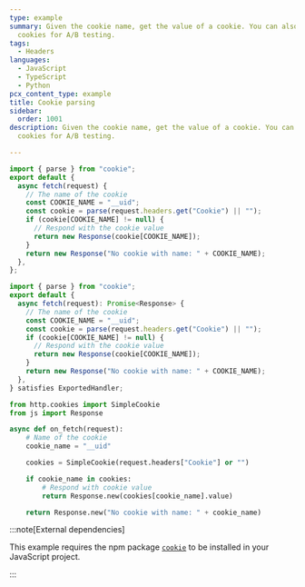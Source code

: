 ```yaml
---
type: example
summary: Given the cookie name, get the value of a cookie. You can also use
  cookies for A/B testing.
tags:
  - Headers
languages:
  - JavaScript
  - TypeScript
  - Python
pcx_content_type: example
title: Cookie parsing
sidebar:
  order: 1001
description: Given the cookie name, get the value of a cookie. You can also use
  cookies for A/B testing.

---
```



<Tabs> <TabItem label="JavaScript" icon="seti:javascript">

```js
import { parse } from "cookie";
export default {
  async fetch(request) {
    // The name of the cookie
    const COOKIE_NAME = "__uid";
    const cookie = parse(request.headers.get("Cookie") || "");
    if (cookie[COOKIE_NAME] != null) {
      // Respond with the cookie value
      return new Response(cookie[COOKIE_NAME]);
    }
    return new Response("No cookie with name: " + COOKIE_NAME);
  },
};
```

</TabItem> <TabItem label="TypeScript" icon="seti:typescript">

```ts
import { parse } from "cookie";
export default {
  async fetch(request): Promise<Response> {
    // The name of the cookie
    const COOKIE_NAME = "__uid";
    const cookie = parse(request.headers.get("Cookie") || "");
    if (cookie[COOKIE_NAME] != null) {
      // Respond with the cookie value
      return new Response(cookie[COOKIE_NAME]);
    }
    return new Response("No cookie with name: " + COOKIE_NAME);
  },
} satisfies ExportedHandler;
```

</TabItem> <TabItem label="Python" icon="seti:python">

```py
from http.cookies import SimpleCookie
from js import Response

async def on_fetch(request):
    # Name of the cookie
    cookie_name = "__uid"

    cookies = SimpleCookie(request.headers["Cookie"] or "")

    if cookie_name in cookies:
        # Respond with cookie value
        return Response.new(cookies[cookie_name].value)

    return Response.new("No cookie with name: " + cookie_name)
```

</TabItem> </Tabs>

:::note[External dependencies]


This example requires the npm package [`cookie`](https://www.npmjs.com/package/cookie) to be installed in your JavaScript project.


:::
